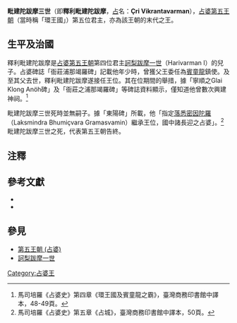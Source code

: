 {{Infobox monarch
| name               =毗建陀跋摩三世／釋利毗建陀跋摩
| title              = [[占婆|占婆]][[占婆君主列表|國王]]
| image              =
| caption            =
| reign              =約854年前後
| coronation         = 
| investiture        =
| full name          =
| native_lang1       = 
| native_lang1_name1 =
| birth_date         =？
| birth_place        =[[占婆|占婆]][[賓童龍|賓童龍]]
| death_date         =？
| death_place        =[[占婆|占婆]][[賓童龍|賓童龍]]
| burial_date        =
| burial_place       =
| predecessor        =[[訶梨跋摩一世|訶梨跋摩一世]]
| successor          =[[因陀羅跋摩二世_(占婆)|因陀羅跋摩二世]]（[[占婆第六王朝|第六王朝]]）
| queen              =
| consort            = 
| spouse             =
| spouse 1            =
| spouse 2             =
| spouse 3           =
| spouse 4           =
| spouse 5           =
| spouse 6           =
| spouse 7           =
| offspring          = 
| royal house        =[[第五王朝_(占婆)|第五王朝]]
| dynasty            = 
| father             =
| mother             =
| children           =
| religion           =[[印度教|印度教]]
}}
'''毗建陀跋摩三世'''（即'''釋利毗建陀跋摩'''，[[占婆語|占]]名：'''Çri Vikrantavarman'''），[[占婆|占婆]][[占婆第五王朝|第五王朝]]（當時稱「環王國」）第五位君主，亦為該王朝的末代之王。

==生平及治國==
釋利毗建陀跋摩是[[占婆|占婆]][[第五王朝_(占婆)|第五王朝]]第四位君主[[訶梨跋摩一世|訶梨跋摩一世]]（Harivarman I）的兒子。占婆碑誌「衙莊浦那竭羅碑」記載他年少時，曾獲父王委任為[[賓童龍|賓童龍]]鎮使。及至其父去世，釋利毗建陀跋摩遂接任王位。其在位期間的舉措，據「寧順之Glai Klong Anöh碑」及「衙莊之浦那竭羅碑」等碑誌資料顯示，僅知道他曾數次興建神祠。<ref>馬司培羅《占婆史》第四章《環王國及賓童龍之霸》，臺灣商務印書館中譯本，48-49頁。</ref>

毗建陀跋摩三世死時並無嗣子。據「東陽碑」所載，他「指定[[因陀羅跋摩二世_(占婆)|落悉密因陀羅]]（Laksmindra Bhumiçvara Gramasvamin）繼承王位，國中諸長迎之占婆」。<ref>馬司培羅《占婆史》第五章《占城》，臺灣商務印書館中譯本，50頁。</ref>毗建陀跋摩三世之死，代表第五王朝告終。

==注釋==
<div class="references-small">   
<references />   
</div>   
</div>

==參考文獻==
<div class="references-small">
*{{cite book|title=《[[占婆史|占婆史]]》|author=[[喬治·馬司培羅|喬治·馬司培羅]]|others=[[馮承鈞|馮承鈞]]譯|location=[[台灣|台灣]]|publisher=[[臺灣商務印書館|臺灣商務印書館]]（[[中華民國|民國]]62）（1973）|language=zh}}
*{{cite book|title=《[[占婆史|占婆史]]》，收錄於《東蒙古遼代舊城探考記（外二種）》|author=馬伯樂（[[喬治·馬司培羅|喬治·馬司培羅]]的另一譯名）|others=[[馮承鈞|馮承鈞]]譯|location=[[北京|北京]]|publisher=[[中華書局|中華書局]]（2004）ISBN 7101042228|language=zh}}
</div>

==參見==
*[[第五王朝_(占婆)|第五王朝 (占婆)]]
*[[訶梨跋摩一世|訶梨跋摩一世]]

{{start box}}
{{succession box|[[訶梨跋摩一世|訶梨跋摩一世]]|[[因陀羅跋摩二世_(占婆)|因陀羅跋摩二世]]<br>（[[第六王朝_(占婆)|第六王朝]]）|[[占婆君主列表#第五王朝|占婆王]]|約854年前後}}
{{end box}}
{{占婆君主}}

[[Category:占婆王|Category:占婆王]]